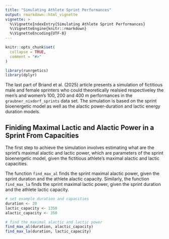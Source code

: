 ```yaml
---
title: "Simulating Athlete Sprint Performances"
output: rmarkdown::html_vignette
vignette: >
  %\VignetteIndexEntry{Simulating Athlete Sprint Performances}
  %\VignetteEngine{knitr::rmarkdown}
  %\VignetteEncoding{UTF-8}
---
```


```r
knitr::opts_chunk$set(
  collapse = TRUE,
  comment = "#>"
)
```

```r
library(runrgetics)
library(dplyr)
```

The last part of Briand et al. (2025) article presents a simulation of fictitious male and female sprinters who could theoretically realsied respectiveley the men's and women's 100, 200 and 400 m performances in the `graubner_nixdorf_sprints` data set. The simulation is based on the sprint bioenergetic model as well as the alactic power-duration and lactic energy duration models.

## Finiding Maximal Lactic and Alactic Power in a Sprint From Capacities

The first step to achieve the simulation involves estimating what are the sprint's maximal alactic and lactic power, which are parameters of the sprint bioenergetic model, given the fictitious athlete's maximal alactic and lactic capacities. 

The function `find_max_al` finds the sprint maximal alactic power, given the sprint duration and the athlete alactic capacity. Similarly, the function `find_max_la` finds the sprint maximal lactic power, given the sprint duration and the athlete lactic capacity. 

```r

# set example duration and capacities
duration <- 20
lactic_capacity <- 1350
alactic_capacity <- 350

# find the maximal alactic and lactic power
find_max_al(duration, alactic_capacity)
find_max_la(duration, lactic_capacity)

```



